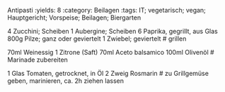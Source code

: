 Antipasti
:yields: 8
:category: Beilagen
:tags: IT; vegetarisch; vegan; Hauptgericht; Vorspeise; Beilagen; Biergarten

4 Zucchini; Scheiben
1 Aubergine; Scheiben
6 Paprika, gegrillt, aus Glas
800g Pilze; ganz oder geviertelt
1 Zwiebel; geviertelt
# grillen

70ml Weinessig
1 Zitrone (Saft)
70ml Aceto balsamico
100ml Olivenöl
# Marinade zubereiten

1 Glas Tomaten, getrocknet, in Öl
2 Zweig Rosmarin
# zu Grillgemüse geben, marinieren, ca. 2h ziehen lassen
